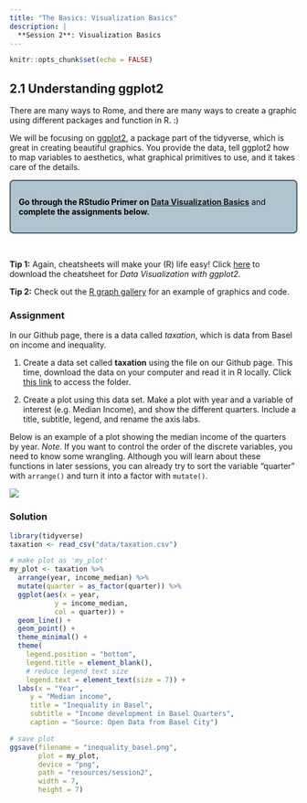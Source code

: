 ```yaml
---
title: "The Basics: Visualization Basics"
description: |
  **Session 2**: Visualization Basics
---
```


```r
knitr::opts_chunk$set(echo = FALSE)
```
<style>
  .blackbox {
    padding: 1em;
    background: #b0c4cf;
    color: black;
    border: 2px solid #455a64;
    border-radius: 7px;
  }
</style>

## 2.1 Understanding ggplot2

There are many ways to Rome, and there are many ways to create a graphic using different packages and function in R. :)

We will be focusing on [ggplot2](https://ggplot2.tidyverse.org/), a package part of the tidyverse, which is great in creating beautiful graphics. You provide the data, tell ggplot2 how to map variables to aesthetics, what graphical primitives to use, and it takes care of the details. 

:::: {.blackbox data-latex=""}
**Go through the RStudio Primer on [Data Visualization Basics](https://rstudio.cloud/learn/primers/1.1)** and **complete the assignments below.**
::::
<p>&nbsp;</p>

**Tip 1:** Again, cheatsheets will make your (R) life easy! Click [here](resources/session1/data-visualization-2.1.pdf) to download the cheatsheet for *Data Visualization with ggplot2*.

**Tip 2:** Check out the [R graph gallery](https://www.r-graph-gallery.com/) for an example of graphics and code.

### Assignment

In our Github page, there is a data called *taxation*, which is data from Basel on income and inequality. 

  1. Create a data set called **taxation** using the file on our Github page. This time, download the data on your computer and read it in R locally. Click [this link](https://github.com/cdsbasel/rtraining/tree/main/data) to access the folder.

  2. Create a plot using this data set. Make a plot with year and a variable of interest (e.g. Median Income), and show the different quarters. Include a title, subtitle, legend, and rename the axis labs. 
  
Below is an example of a plot showing the median income of the quarters by year. *Note.* If you want to control the order of the discrete variables, you need to know some wrangling. Although you will learn about these functions in later sessions, you can already try to sort the variable "quarter" with `arrange()` and turn it into a factor with `mutate()`.
  
![](resources/session2/inequality_basel.png)
  

### Solution
``` r
library(tidyverse)
taxation <- read_csv("data/taxation.csv")

# make plot as 'my_plot'
my_plot <- taxation %>%
  arrange(year, income_median) %>%
  mutate(quarter = as_factor(quarter)) %>%
  ggplot(aes(x = year, 
           y = income_median, 
           col = quarter)) +
  geom_line() + 
  geom_point() +
  theme_minimal() +
  theme(
    legend.position = "bottom",
    legend.title = element_blank(),
    # reduce legend text size
    legend.text = element_text(size = 7)) +
  labs(x = "Year",
     y = "Median income",
     title = "Inequality in Basel",
     subtitle = "Income development in Basel Quarters",
     caption = "Source: Open Data from Basel City")

# save plot
ggsave(filename = "inequality_basel.png",
       plot = my_plot,
       device = "png",
       path = "resources/session2",
       width = 7, 
       height = 7)
```